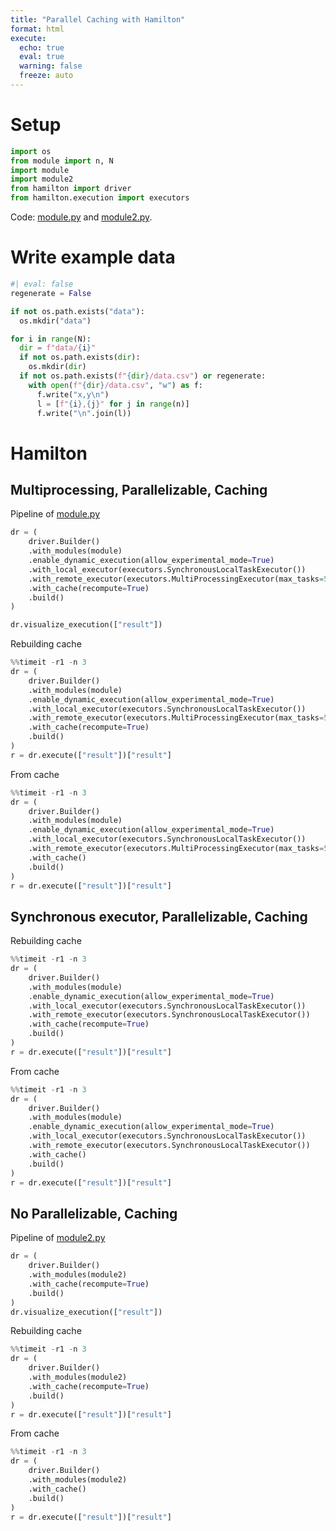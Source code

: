 ```yaml
---
title: "Parallel Caching with Hamilton"
format: html
execute:
  echo: true
  eval: true
  warning: false
  freeze: auto
---
```


# Setup

```python
import os
from module import n, N
import module
import module2
from hamilton import driver
from hamilton.execution import executors
```

Code: [module.py](module.py) and [module2.py](module2.py).

# Write example data

```python
#| eval: false
regenerate = False

if not os.path.exists("data"):
  os.mkdir("data")

for i in range(N):
  dir = f"data/{i}"
  if not os.path.exists(dir):
    os.mkdir(dir)
  if not os.path.exists(f"{dir}/data.csv") or regenerate:
    with open(f"{dir}/data.csv", "w") as f:
      f.write("x,y\n")
      l = [f"{i},{j}" for j in range(n)]
      f.write("\n".join(l))
```

# Hamilton

## Multiprocessing, Parallelizable, Caching

Pipeline of [module.py](./module.py)

```python
dr = (
    driver.Builder()
    .with_modules(module)
    .enable_dynamic_execution(allow_experimental_mode=True)
    .with_local_executor(executors.SynchronousLocalTaskExecutor())
    .with_remote_executor(executors.MultiProcessingExecutor(max_tasks=5))
    .with_cache(recompute=True)
    .build()
)
```

```python
dr.visualize_execution(["result"])
```

Rebuilding cache

```python
%%timeit -r1 -n 3
dr = (
    driver.Builder()
    .with_modules(module)
    .enable_dynamic_execution(allow_experimental_mode=True)
    .with_local_executor(executors.SynchronousLocalTaskExecutor())
    .with_remote_executor(executors.MultiProcessingExecutor(max_tasks=5))
    .with_cache(recompute=True)
    .build()
)
r = dr.execute(["result"])["result"]
```

From cache

```python
%%timeit -r1 -n 3
dr = (
    driver.Builder()
    .with_modules(module)
    .enable_dynamic_execution(allow_experimental_mode=True)
    .with_local_executor(executors.SynchronousLocalTaskExecutor())
    .with_remote_executor(executors.MultiProcessingExecutor(max_tasks=5))
    .with_cache()
    .build()
)
r = dr.execute(["result"])["result"]
```

## Synchronous executor, Parallelizable, Caching

Rebuilding cache

```python
%%timeit -r1 -n 3
dr = (
    driver.Builder()
    .with_modules(module)
    .enable_dynamic_execution(allow_experimental_mode=True)
    .with_local_executor(executors.SynchronousLocalTaskExecutor())
    .with_remote_executor(executors.SynchronousLocalTaskExecutor())
    .with_cache(recompute=True)
    .build()
)
r = dr.execute(["result"])["result"]
```

From cache

```python
%%timeit -r1 -n 3
dr = (
    driver.Builder()
    .with_modules(module)
    .enable_dynamic_execution(allow_experimental_mode=True)
    .with_local_executor(executors.SynchronousLocalTaskExecutor())
    .with_remote_executor(executors.SynchronousLocalTaskExecutor())
    .with_cache()
    .build()
)
r = dr.execute(["result"])["result"]
```

## No Parallelizable, Caching


Pipeline of [module2.py](./module2.py)

```python
dr = (
    driver.Builder()
    .with_modules(module2)
    .with_cache(recompute=True)
    .build()
)
dr.visualize_execution(["result"])
```

Rebuilding cache

```python
%%timeit -r1 -n 3
dr = (
    driver.Builder()
    .with_modules(module2)
    .with_cache(recompute=True)
    .build()
)
r = dr.execute(["result"])["result"]
```

From cache

```python
%%timeit -r1 -n 3
dr = (
    driver.Builder()
    .with_modules(module2)
    .with_cache()
    .build()
)
r = dr.execute(["result"])["result"]
```


